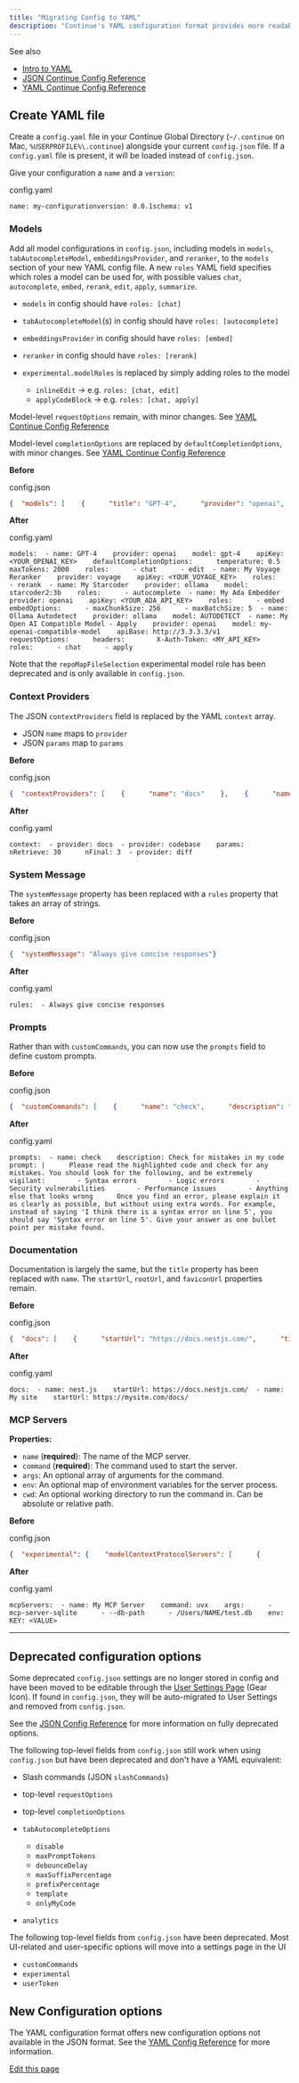 ```yaml
---
title: "Migrating Config to YAML"
description: "Continue's YAML configuration format provides more readable, maintainable, consistent configuration files, as well as new configuration options and removal of some old configuration options. YAML is the preferred format and will be used to integrate with future Continue products. Below is a brief guide for migration from  to ."
---
```


See also

* [Intro to YAML](https://yaml.org/)
* [JSON Continue Config Reference](/reference)
* [YAML Continue Config Reference](/reference)

## Create YAML file[​](#create-yaml-file "Direct link to Create YAML file")

Create a `config.yaml` file in your Continue Global Directory (`~/.continue` on Mac, `%USERPROFILE%\.continue`) alongside your current `config.json` file. If a `config.yaml` file is present, it will be loaded instead of `config.json`.

Give your configuration a `name` and a `version`:

config.yaml

```
name: my-configurationversion: 0.0.1schema: v1
```

### Models[​](#models "Direct link to Models")

Add all model configurations in `config.json`, including models in `models`, `tabAutocompleteModel`, `embeddingsProvider`, and `reranker`, to the `models` section of your new YAML config file. A new `roles` YAML field specifies which roles a model can be used for, with possible values `chat`, `autocomplete`, `embed`, `rerank`, `edit`, `apply`, `summarize`.

* `models` in config should have `roles: [chat]`

* `tabAutocompleteModel`(s) in config should have `roles: [autocomplete]`

* `embeddingsProvider` in config should have `roles: [embed]`

* `reranker` in config should have `roles: [rerank]`

* `experimental.modelRoles` is replaced by simply adding roles to the model

  * `inlineEdit` -> e.g. `roles: [chat, edit]`
  * `applyCodeBlock` -> e.g. `roles: [chat, apply]`

Model-level `requestOptions` remain, with minor changes. See [YAML Continue Config Reference](/reference#models)

Model-level `completionOptions` are replaced by `defaultCompletionOptions`, with minor changes. See [YAML Continue Config Reference](/reference#models)

**Before**

config.json

```json
{  "models": [    {      "title": "GPT-4",      "provider": "openai",      "model": "gpt-4",      "apiKey": "<YOUR_OPENAI_API_KEY>",      "completionOptions": {        "temperature": 0.5,        "maxTokens": 2000      }    },    {      "title": "Ollama",      "provider": "ollama",      "model": "AUTODETECT"    },    {      "title": "My Open AI Compatible Model",      "provider": "openai",      "apiBase": "http://3.3.3.3/v1",      "model": "my-openai-compatible-model",      "requestOptions": {        "headers": { "X-Auth-Token": "<API_KEY>" }      }    }  ],  "tabAutocompleteModel": {    "title": "My Starcoder",    "provider": "ollama",    "model": "starcoder2:3b"  },  "embeddingsProvider": {    "provider": "openai",    "model": "text-embedding-ada-002",    "apiKey": "<YOUR_OPENAI_API_KEY>",    "maxEmbeddingChunkSize": 256,    "maxEmbeddingBatchSize": 5  },  "reranker": {    "name": "voyage",    "params": {      "model": "rerank-2",      "apiKey": "<YOUR_VOYAGE_API_KEY>"    }  }}
```

**After**

config.yaml

```
models:  - name: GPT-4    provider: openai    model: gpt-4    apiKey: <YOUR_OPENAI_KEY>    defaultCompletionOptions:      temperature: 0.5      maxTokens: 2000    roles:      - chat      - edit  - name: My Voyage Reranker    provider: voyage    apiKey: <YOUR_VOYAGE_KEY>    roles:      - rerank  - name: My Starcoder    provider: ollama    model: starcoder2:3b    roles:      - autocomplete  - name: My Ada Embedder    provider: openai    apiKey: <YOUR_ADA_API_KEY>    roles:      - embed    embedOptions:      - maxChunkSize: 256      - maxBatchSize: 5  - name: Ollama Autodetect    provider: ollama    model: AUTODETECT  - name: My Open AI Compatible Model - Apply    provider: openai    model: my-openai-compatible-model    apiBase: http://3.3.3.3/v1    requestOptions:      headers:        X-Auth-Token: <MY_API_KEY>    roles:      - chat      - apply
```

Note that the `repoMapFileSelection` experimental model role has been deprecated and is only available in `config.json`.

### Context Providers[​](#context-providers "Direct link to Context Providers")

The JSON `contextProviders` field is replaced by the YAML `context` array.

* JSON `name` maps to `provider`
* JSON `params` map to `params`

**Before**

config.json

```json
{  "contextProviders": [    {      "name": "docs"    },    {      "name": "codebase",      "params": {        "nRetrieve": 30,        "nFinal": 3      }    },    {      "name": "diff",      "params": {}    }  ]}
```

**After**

config.yaml

```
context:  - provider: docs  - provider: codebase    params:      nRetrieve: 30      nFinal: 3  - provider: diff
```

### System Message[​](#system-message "Direct link to System Message")

The `systemMessage` property has been replaced with a `rules` property that takes an array of strings.

**Before**

config.json

```json
{  "systemMessage": "Always give concise responses"}
```

**After**

config.yaml

```
rules:  - Always give concise responses
```

### Prompts[​](#prompts "Direct link to Prompts")

Rather than with `customCommands`, you can now use the `prompts` field to define custom prompts.

**Before**

config.json

```json
{  "customCommands": [    {      "name": "check",      "description": "Check for mistakes in my code",      "prompt": "{{{ input }}}\n\nPlease read the highlighted code and check for any mistakes. You should look for the following, and be extremely vigilant:\n- Syntax errors\n- Logic errors\n- Security vulnerabilities\n- Performance issues\n- Anything else that looks wrong\n\nOnce you find an error, please explain it as clearly as possible, but without using extra words. For example, instead of saying 'I think there is a syntax error on line 5', you should say 'Syntax error on line 5'. Give your answer as one bullet point per mistake found."    }  ]}
```

**After**

config.yaml

```
prompts:  - name: check    description: Check for mistakes in my code    prompt: |      Please read the highlighted code and check for any mistakes. You should look for the following, and be extremely vigilant:        - Syntax errors        - Logic errors        - Security vulnerabilities        - Performance issues        - Anything else that looks wrong      Once you find an error, please explain it as clearly as possible, but without using extra words. For example, instead of saying 'I think there is a syntax error on line 5', you should say 'Syntax error on line 5'. Give your answer as one bullet point per mistake found.
```

### Documentation[​](#documentation "Direct link to Documentation")

Documentation is largely the same, but the `title` property has been replaced with `name`. The `startUrl`, `rootUrl`, and `faviconUrl` properties remain.

**Before**

config.json

```json
{  "docs": [    {      "startUrl": "https://docs.nestjs.com/",      "title": "nest.js"    },    {      "startUrl": "https://mysite.com/docs/",      "title": "My site"    }  ]}
```

**After**

config.yaml

```
docs:  - name: nest.js    startUrl: https://docs.nestjs.com/  - name: My site    startUrl: https://mysite.com/docs/
```

### MCP Servers[​](#mcp-servers "Direct link to MCP Servers")

**Properties:**

* `name` (**required**): The name of the MCP server.
* `command` (**required**): The command used to start the server.
* `args`: An optional array of arguments for the command.
* `env`: An optional map of environment variables for the server process.
* `cwd`: An optional working directory to run the command in. Can be absolute or relative path.

**Before**

config.json

```json
{  "experimental": {    "modelContextProtocolServers": [      {        "transport": {          "type": "stdio",          "command": "uvx",          "args": ["mcp-server-sqlite", "--db-path", "/Users/NAME/test.db"],          "env": {            "KEY": "<VALUE>"          }        }      }    ]  }}
```

**After**

config.yaml

```
mcpServers:  - name: My MCP Server    command: uvx    args:      - mcp-server-sqlite      - --db-path      - /Users/NAME/test.db    env:      KEY: <VALUE>
```

***

## Deprecated configuration options[​](#deprecated-configuration-options "Direct link to Deprecated configuration options")

Some deprecated `config.json` settings are no longer stored in config and have been moved to be editable through the [User Settings Page](/customize/settings) (Gear Icon). If found in `config.json`, they will be auto-migrated to User Settings and removed from `config.json`.

See the [JSON Config Reference](/reference) for more information on fully deprecated options.

The following top-level fields from `config.json` still work when using `config.json` but have been deprecated and don't have a YAML equivalent:

* Slash commands (JSON `slashCommands`)

* top-level `requestOptions`

* top-level `completionOptions`

* `tabAutocompleteOptions`

  * `disable`
  * `maxPromptTokens`
  * `debounceDelay`
  * `maxSuffixPercentage`
  * `prefixPercentage`
  * `template`
  * `onlyMyCode`

* `analytics`

The following top-level fields from `config.json` have been deprecated. Most UI-related and user-specific options will move into a settings page in the UI

* `customCommands`
* `experimental`
* `userToken`

## New Configuration options[​](#new-configuration-options "Direct link to New Configuration options")

The YAML configuration format offers new configuration options not available in the JSON format. See the [YAML Config Reference](/reference) for more information.

[Edit this page](https://github.com/continuedev/continue/tree/main/docs/docs/customize/yaml-migration.mdx)
